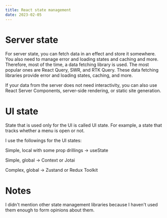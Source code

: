 ```yaml
---
title: React state management
date: 2023-02-05
---
```


# Server state

For server state, you can fetch data in an effect and store it somewhere. You also need to manage error and loading states and caching and more. Therefore, most of the time, a data fetching library is used. The most popular ones are React Query, SWR, and RTK Query. These data fetching libraries provide error and loading states, caching, and more.

If your data from the server does not need interactivity, you can also use React Server Components, server-side rendering, or static site generation.

# UI state

State that is used only for the UI is called UI state. For example, a state that tracks whether a menu is open or not.

I use the followings for the UI states:

Simple, local with some prop drillings -> useState

Simple, global -> Context or Jotai

Complex, global -> Zustand or Redux Toolkit

# Notes

I didn't mention other state management libraries because I haven't used them enough to form opinions about them.
